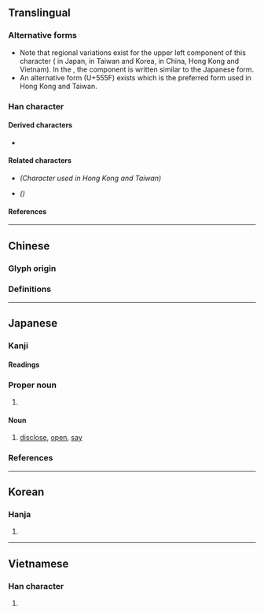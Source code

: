 {{also|启|啟}}
{{character info}}
{{character info|0x2F843}}
==Translingual==
{{CJKV-forms|啟|启|啓|啓}}

===Alternative forms===
* Note that regional variations exist for the upper left component of this character ({{l|mul|戸}} in Japan, {{l|mul|戶}} in Taiwan and Korea, {{l|mul|户}} in <span class="explain" title="When used as traditional character">China</span>, Hong Kong and Vietnam). In the {{w|Kangxi dictionary}}, the component is written {{l|mul|戸}} similar to the Japanese form.
* An alternative form {{l|mul|啟}} (U+555F) exists which is the preferred form used in Hong Kong and Taiwan.

===Han character===
{{Han char|rn=30|rad=口|as=08|sn=11|four=|canj=HKR,IKR,XHKR|ids=⿱⿰戸攵口(J),⿱⿰戶攵口(TK),⿱⿰户攵口(GHV,U+2F843)}}
{{Han ref|uh=2F843}}

====Derived characters====
* {{l|mul|[[𢴖]], [[㬖]], [[𭿚]], [[𦄊]]}}

====Related characters====
* {{l|mul|[[啟]]}} ''(Character used in Hong Kong and Taiwan)''
* {{l|mul|[[启]]}} ''({{w|Simplified Chinese}})''

====References====
{{Han ref|kx=0195.170|dkj=03820|dj=0416.160|hdz=10646.120|uh=5553}}
{{Han ref|uh=2F843}}

----

==Chinese==

===Glyph origin===
{{Han etym}}

===Definitions===
{{zh-forms|t=啟|t2=啓|s=启}}
{{zh-see|啟|v}}

----

==Japanese==
{{ja-kanji forms-IVS
|vs1=01
|vs2=03
|col-vs1=aj
|col-vs2=hdmj
|pic-vs1=U5553-kyu.svg
|ref={{R:Kanjipedia|0001776200}}
|ref2={{R:ja:SKJ|302|163}}
}}

===Kanji===
{{ja-kanji|grade=c|rs=口08}}

====Readings====
{{ja-readings
|goon=け
|kanon=けい
|kun=ひら-く, もう-す<まを-す, もう-す<まう-す
|nanori=あきら, さとし, たか, のぶ, のり, はじめ, はる, ひ, ひら, ひらき, ひらく, ひろ, ひろし, ひろむ, よし
}}

===Proper noun===
{{ja-pos|proper|けい}}

# {{given name|ja|male|sort=けい}}

====Noun====
{{ja-noun|けい}}

# [[disclose]], [[open]], [[say]]

===References===
<references/>

----

==Korean==

===Hanja===
{{ko-hanja|열|계}}

# {{hanja form of|계|[[open]], [[begin]]}}

----

==Vietnamese==

===Han character===
{{vi-readings|reading=khải, kiết|rs=口08}}

# {{rfdef|vi|sort=口08}}